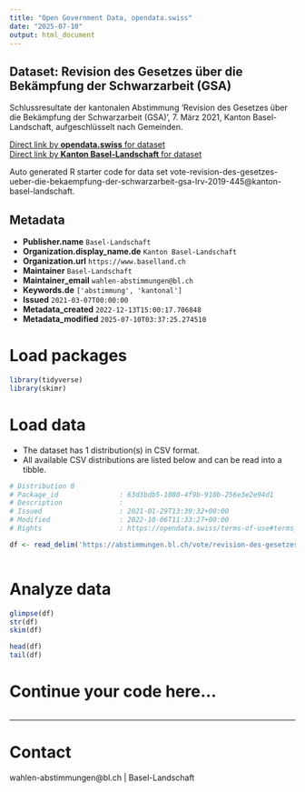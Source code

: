 ```yaml
---
title: "Open Government Data, opendata.swiss"
date: "2025-07-10"
output: html_document
---
```


## Dataset: Revision des Gesetzes über die Bekämpfung der Schwarzarbeit (GSA)

Schlussresultate der kantonalen Abstimmung 'Revision des Gesetzes über die Bekämpfung der Schwarzarbeit (GSA)', 7. März 2021, Kanton Basel-Landschaft, aufgeschlüsselt nach Gemeinden.

[Direct link by **opendata.swiss** for dataset](https://opendata.swiss/de/dataset/revision-des-gesetzes-uber-die-bekampfung-der-schwarzarbeit-gsa)<br>
[Direct link by **Kanton Basel-Landschaft** for dataset](https://abstimmungen.bl.ch/vote/revision-des-gesetzes-ueber-die-bekaempfung-der-schwarzarbeit-gsa-lrv-2019-445/data)

Auto generated R starter code for data set vote-revision-des-gesetzes-ueber-die-bekaempfung-der-schwarzarbeit-gsa-lrv-2019-445@kanton-basel-landschaft.

## Metadata

- **Publisher.name** `Basel-Landschaft`
- **Organization.display_name.de** `Kanton Basel-Landschaft`
- **Organization.url** `https://www.baselland.ch`
- **Maintainer** `Basel-Landschaft`
- **Maintainer_email** `wahlen-abstimmungen@bl.ch`
- **Keywords.de** `['abstimmung', 'kantonal']`
- **Issued** `2021-03-07T00:00:00`
- **Metadata_created** `2022-12-13T15:00:17.706848`
- **Metadata_modified** `2025-07-10T03:37:25.274510`


# Load packages

```r

library(tidyverse)
library(skimr)

```

# Load data

-   The dataset has 1 distribution(s) in CSV format.
-   All available CSV distributions are listed below and can be read into a tibble.

```r

# Distribution 0
# Package_id               : 63d3bdb5-1080-4f9b-910b-256e3e2e94d1
# Description              : 
# Issued                   : 2021-01-29T13:39:32+00:00
# Modified                 : 2022-10-06T11:33:27+00:00
# Rights                   : https://opendata.swiss/terms-of-use#terms_by

df <- read_delim('https://abstimmungen.bl.ch/vote/revision-des-gesetzes-ueber-die-bekaempfung-der-schwarzarbeit-gsa-lrv-2019-445/data-csv')



```

# Analyze data

```r

glimpse(df)
str(df)
skim(df)

head(df)
tail(df)

```

# Continue your code here...

```r

```

------------------------------------------------------------------------

# Contact

wahlen-abstimmungen@bl.ch | Basel-Landschaft
